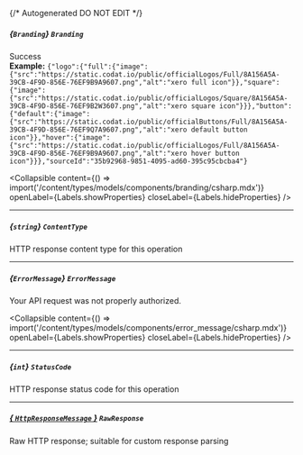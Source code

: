 {/* Autogenerated DO NOT EDIT  */}

##### *{`Branding`}* `Branding`
Success
<br/>
**Example:** `{"logo":{"full":{"image":{"src":"https://static.codat.io/public/officialLogos/Full/8A156A5A-39CB-4F9D-856E-76EF9B9A9607.png","alt":"xero full icon"}},"square":{"image":{"src":"https://static.codat.io/public/officialLogos/Square/8A156A5A-39CB-4F9D-856E-76EF9B2W3607.png","alt":"xero square icon"}}},"button":{"default":{"image":{"src":"https://static.codat.io/public/officialButtons/Full/8A156A5A-39CB-4F9D-856E-76EF9Q7A9607.png","alt":"xero default button icon"}},"hover":{"image":{"src":"https://static.codat.io/public/officialLogos/Full/8A156A5A-39CB-4F9D-856E-76EF9B9A9607.png","alt":"xero hover button icon"}}},"sourceId":"35b92968-9851-4095-ad60-395c95cbcba4"}`

<Collapsible content={() => import('/content/types/models/components/branding/csharp.mdx')} openLabel={Labels.showProperties} closeLabel={Labels.hideProperties} />


---
##### *{`string`}* `ContentType`
HTTP response content type for this operation

---
##### *{`ErrorMessage`}* `ErrorMessage`
Your API request was not properly authorized.

<Collapsible content={() => import('/content/types/models/components/error_message/csharp.mdx')} openLabel={Labels.showProperties} closeLabel={Labels.hideProperties} />


---
##### *{`int`}* `StatusCode`
HTTP response status code for this operation

---
##### [*{ `HttpResponseMessage` }*](https://learn.microsoft.com/en-us/dotnet/api/system.net.http.httpresponsemessage?view=net-5.0) `RawResponse`
Raw HTTP response; suitable for custom response parsing


